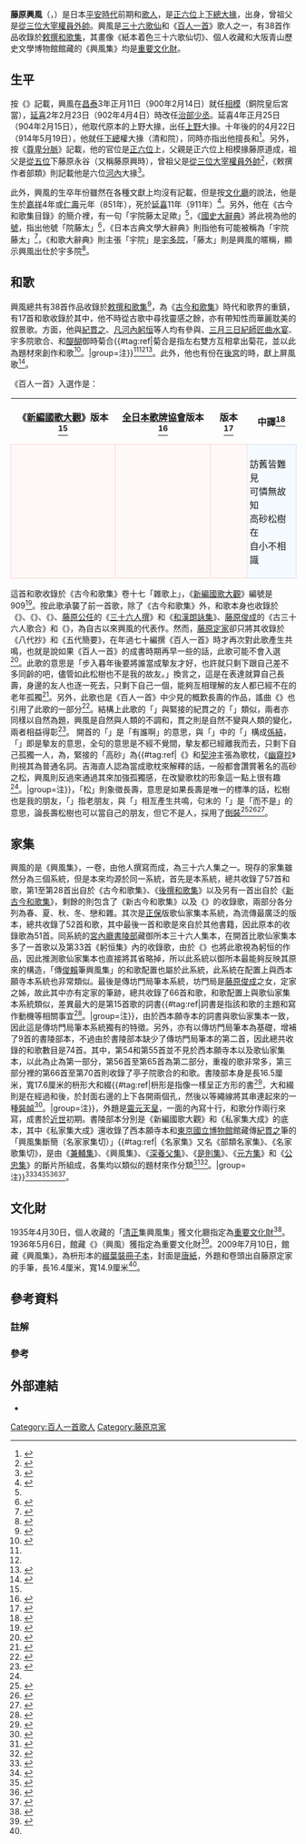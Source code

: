 {{GA}}
{{noteTA
|G1=Unit
}}
{{歌人
|名稱 = 藤原興風
|圖片名稱 = Sanjūrokkasen-gaku_-_20_-_Kanō_Naonobu_-_Fujiwara_no_Okikaze.jpg
|圖片大小 = 250px
|圖片說明 = 藤原興風<br>{{Link-ja|狩野尚信}}作品《[[三十六歌仙|三十六歌仙]][[匾額|額]]》
|稱號 = [[三十六歌仙|三十六歌仙]]<br>《[[百人一首|百人一首]]》歌人<br>《[[新時代不同歌合|新時代不同歌合]]》歌人
|時代 = [[平安時代|平安時代]]
|出生日期 = [[嘉祥_(日本)|嘉祥]]4年或[[仁壽_(日本)|仁壽]]元年（851年）
|逝世日期 = [[延喜|延喜]]11年（911年）
|假名 = ふじわら の おきかぜ
|羅馬拼音 = Fujiwara no Okikaze
|本姓 = [[藤原氏|藤原氏]]
|家系 = {{Link-ja|藤原京家}}
|別名 =
|位階 = [[正六位|正六位]]上
|官位 = [[下總國|下總]]{{Link-ja|權官|権官|權}}{{Link-ja|掾 (日本)|掾|大掾}}
|歌風 =
|敕撰歌 = 38首
|初次收錄 = 《[[古今和歌集|古今和歌集]]》
|歌合 = {{Link-ja|寬平御時後宮歌合|寛平御時后宮歌合}}<br>{{Link-ja|亭子院歌合}}
|編著 = 
|家集 = 《興風集》
|父親 = 藤原道成
|母親 =
|妻 =
|兄弟 =
|姐妹 =
|子 = 
|女 =
|親戚 = {{Link-ja|藤原濱成|藤原浜成}}（曾祖父）
}}

'''藤原興風'''（{{jpn|j=藤原興風|hg=ふじわら の おきかぜ|rm=Fujiwara no Okikaze|f=y}}，{{bd|851年||911年||catIdx=Fujiwara no Okikaze}}）是日本[[平安時代|平安時代]]前期{{Link-ja|官人}}和[[歌人|歌人]]，{{Link-ja|官位}}是[[正六位|正六位]]上[[下總國|下總]][[國司|大掾]]，{{Link-ja|藤原京家}}出身，曾祖父是[[從三位|從三位]][[大宰權帥|大宰權員外帥]]{{Link-ja|藤原濱成|藤原浜成}}。興風是[[三十六歌仙|三十六歌仙]]和《[[百人一首|百人一首]]》歌人之一，有38首作品收錄於[[敕撰和歌集|敕撰和歌集]]，其畫像《紙本着色三十六歌仙切》、個人收藏和大阪青山歷史文學博物館館藏的《興風集》均是[[重要文化財|重要文化財]]。

== 生平 ==
按《{{Link-ja|群書類從|群書類従|古今和歌集目錄}}》記載，興風在[[昌泰_(日本)|昌泰]]3年正月11日（900年2月14日）就任[[相模國|相模]]{{Link-ja|掾 (日本)|掾|掾}}（銅院皇后宮當{{Link-ja|年給}}），[[延喜|延喜]]2年2月23日（902年4月4日）時改任[[治部省|治部少丞]]。延喜4年正月25日（904年2月15日），他取代原本的上野大掾{{Link-ja|高階師尚}}，出任[[上野國|上野]]{{Link-ja|權官|権官|權}}大掾。十年後的的4月22日（914年5月19日），他就任[[下總國|下總]]權大掾（清和院{{Link-ja|御給}}），同時亦指出他擅長{{Link-ja|琴 (日本)|琴|彈琴}}和{{Link-ja|唐樂|唐楽|管絃}}<ref name="群書類從">{{cite book|editor=[[塙保己一|塙保己一]] |chapter-url=https://dl.ndl.go.jp/view/jpegOutput?itemId=info%3Andljp%2Fpid%2F1879769&contentNo=81&outputScale=1 |language=ja |script-title=ja:新校羣書類従 |script-chapter=ja:古今和歌集目錄 |volume=13 |work={{Link-ja|群書類從|群書類従}} |date=1929-11-25 |publisher=內外書籍 |id={{NCID|BN0546864X}} |pages=105}}</ref>。另外，按《[[尊卑分脈|尊卑分脈]]》記載，他的官位是[[正六位|正六位]]上，父親是正六位上相模掾藤原道成，祖父是[[從五位|從五位]]下{{Link-ja|皇后宮職|皇后宮職|皇后宮亮}}藤原永谷（又稱藤原興時），曾祖父是[[從三位|從三位]][[大宰權帥|大宰權員外帥]]{{Link-ja|藤原濱成|藤原浜成}}<ref>{{cite book|author={{Link-ja|洞院公定}} |editor={{Link-ja|今泉定助|今泉定助|今泉定介}} |chapter-url=https://dl.ndl.go.jp/view/jpegOutput?itemId=info%3Andljp%2Fpid%2F991585&contentNo=55&outputScale=1 |language=ja |script-title=ja:新編纂圖本朝尊卑分脈系譜雜類要集 |script-chapter=ja:藤原京家 |volume=3 |work=[[尊卑分脈|尊卑分脈]] |series=故實叢書 |year=1903 |publisher=吉川弘文館 |id={{NCID|BN12488942}} |pages=107}}</ref>，《敕撰作者部類》則記載他是六位[[河內國|河內]]大掾<ref>{{cite book|editor=[[國學院大學|國學院]] |chapter-url=https://dl.ndl.go.jp/view/jpegOutput?itemId=info%3Andljp%2Fpid%2F992685&contentNo=12&outputScale=1 |language=ja |script-title=ja:校訂増補五十音引勅撰作者部類 |script-chapter=ja:自帝王至庶人 |date=1902-05-20 |publisher=六合館 |id={{NCID|BN11561253}} |pages=14}}</ref>。

此外，興風的生卒年份雖然在各種文獻上均沒有記載，但是按[[文化廳|文化廳]]的說法，他是生於[[嘉祥_(日本)|嘉祥]]4年或[[仁壽_(日本)|仁壽]]元年（851年），死於[[延喜|延喜]]11年（911年）<ref name="文化廳">{{日本國指定文化財等數據庫|201|00011339|興風集}}</ref>。另外，他在《古今和歌集目錄》的簡介裡，有一句「宇院藤太足歟」<ref name="群書類從"/>，《[[國史大辭典_(昭和時代)|國史大辭典]]》將此視為他的[[號|號]]，指出他號「院藤太」<ref name="國史">{{cite book|author={{Link-ja|島田良二}} |language=ja |script-title=ja:国史大辞典 |script-chapter=ja:藤原興風 |work=[[國史大辭典_(昭和時代)|國史大辭典]] |volume=12 |edition=[[JapanKnowledge|JapanKnowledge]] |date=1991-06-01 |publisher=[[吉川弘文館|吉川弘文館]] |isbn=4-642-00512-9}}</ref>，《日本古典文學大辭典》則指他有可能被稱為「宇院藤太」<ref name="岩波5">{{cite book|author={{Link-ja|奧村恒哉|奥村恒哉|奧村-{恒}-哉}} |language=ja |script-title=ja:日本古典文学大辞典 |script-chapter=ja:藤原興風 |volume=5 |date=1984-10-19 |publisher=[[岩波書店|岩波書店]] |isbn=978-4-00-080065-5 |pages=271}}</ref>，《和歌大辭典》則主張「宇院」是[[宇多天皇|宇多院]]，「藤太」則是興風的暱稱，顯示興風出仕於宇多院<ref name="和歌">{{cite book|editor={{Link-ja|犬養廉}}、{{Link-ja|井上宗雄}}、{{Link-ja|大久保正}}、小野寬、{{Link-ja|田中裕}}、{{Link-ja|橋本不美男}}、{{Link-ja|藤平春男}} |author={{Link-ja|片桐洋一}} |language=ja |script-title=ja:和歌大辞典 |script-chapter=ja:興風・興風集 |date=1986-03-20 |publisher={{Link-ja|明治書院}} |isbn=4-625-40029-5 |pages=131}}</ref>。

== 和歌 ==
{{gallery2
| align        = center
| footer       = [[歌川國芳|歌川國芳]]的[[浮世繪|浮世繪]]
|File:No 34 Fujiwara no Okikaze (BM 1906,1220,0.1229).jpg|{{center|《百人一首內 藤原興風》}}
|File:Ogura nazorae hyakunin isshu (Ogura Imitation of the Hundred Poets) (BM 2008,3037.09901 17).jpg|{{center|《小倉擬百人一首》<br>藤原興風 [[樋口兼光|樋口次郎兼光]]}}
}}
興風總共有38首作品收錄於[[敕撰和歌集|敕撰和歌集]]<ref>{{Kotobank|藤原興風|link=yes}}</ref>，為《[[古今和歌集|古今和歌集]]》時代和歌界的重鎮，有17首和歌收錄於其中，他不時從古歌中尋找靈感之餘，亦有帶知性而華麗耽美的叙景歌。{{Link-ja|歌合}}方面，他與[[紀貫之|紀貫之]]、[[凡河內躬恒|凡河內躬恒]]等人均有參與{{Link-ja|寬平御時後宮歌合|寛平御時后宮歌合}}、[[流觴曲水|三月三日紀師匠曲水宴]]、宇多院歌合、{{Link-ja|亭子院歌合}}和[[醍醐天皇|醍醐]]御時菊合{{#tag:ref|菊合是指左右雙方互相拿出菊花，並以此為題材來創作和歌<ref>{{Kotobank|菊合}}</ref>。|group=注}}<ref name="岩波5"/><ref name="和歌"/><ref name="島津">{{cite book|author={{Link-ja|島津忠夫}} |language=ja |script-title=ja:百人一首 |series=[[角川文庫|角川文庫]]、{{Link-ja|角川索菲亞文庫|角川ソフィア文庫}} |volume=2618、A290-1  |orig-year=1969-12-10 |date=2018-02-25 |publisher=[[KADOKAWA|KADOKAWA]] |isbn=978-4-04-404001-7 |pages=80-81}}</ref>。此外，他也有份在{{Link-ja|貞保親王}}[[後宮|後宮]]的{{Link-ja|賀壽|賀の祝い|五十賀}}時，獻上屏風歌<ref>{{cite book|author={{Link-ja|有吉保}} |language=ja |script-title=ja:和歌文学辞典 |script-chapter=ja:興風 |date=1982-05-25 |publisher={{Link-ja|櫻楓|おうふう|櫻楓社}} |id={{NCID|BN00369505}} |pages=79}}</ref>。

《百人一首》入選作是：
{| align=center cellspacing=5
! 《[[國歌大觀|新編國歌大觀]]》版本<ref name="國歌1"/>
! [[全日本歌牌協會|全日本歌牌協會]]版本<ref>{{cite web |url=https://www.karuta.or.jp/kitei/20200425-dokushu-text.pdf |language=ja |script-title=ja:競技かるた読手テキスト（抜粋） |publisher=[[全日本歌牌協會|全日本歌牌協會]] |accessdate=2021-02-03}}</ref>
! {{Link-ja|嵯峨嵐山文華館}}版本<ref>{{cite web |url=http://www.samac.jp/search/poems_detail.php?id=34 |language=ja |script-title=ja:小倉百人一首の全首を見る |publisher={{Link-ja|嵯峨嵐山文華館}} |accessdate=2021-02-03}}</ref>
! 中譯<ref>{{cite book|author=劉德潤 |language=zh-cn |title=小仓百人一首：日本古典和歌赏析 |orig-year=2007-06 |date=2019-12 |publisher=[[外語教學與研究出版社|外語教學與研究出版社]] |isbn=978-7-5600-6675-2 |pages=106}}</ref>
|-
| style="border:1px solid #FFD1D1; background-color:#FFF8F8; padding:5px"|{{lang|ja|誰をかも<br>しる人にせむ<br>高砂の<br>松も昔の<br>友ならなくに}}
| style="border:1px solid #FFD1D1; background-color:#FFF8F8; padding:5px"|{{lang|ja|誰をかも<br>知る人にせ{{Ruby|む|ん}}<br>高砂の<br>松も昔の<br>友ならなくに}}
| style="border:1px solid #FFD1D1; background-color:#FFF8F8; padding:5px"|{{lang|ja|誰をかも<br>知る人にせむ<br>高砂の<br>松も昔の<br>友ならなくに}}
| style="border:1px solid #CEDFF2; background-color:#F5FAFF; padding:5px"|訪舊皆難見<br>可憐無故知<br>高砂松樹在<br>自小不相識
|}
這首和歌收錄於《古今和歌集》卷十七「雜歌上」，《[[國歌大觀|新編國歌大觀]]》編號是909<ref name="國歌1">{{cite book|language=ja |script-title=ja:新編国歌大観 |script-chapter=ja:勅撰集編 |work=[[國歌大觀|新編國歌大觀]] |volume=1 |date=1983-02-08 |publisher=[[角川書店|角川書店]] |isbn=4-040-20112-4 |pages=28}}</ref>。按{{Link-ja|吉海直人}}此歌承襲了前一首歌，除了《古今和歌集》外，和歌本身也收錄於《{{Link-ja|新撰和歌}}》、《{{Link-ja|古今和歌六帖}}》、《{{Link-ja|歌仙歌合|歌仙歌合|三十人撰}}》、[[藤原公任|藤原公任]]的《[[三十六歌仙|三十六人撰]]》和《[[和漢朗詠集|和漢朗詠集]]》、[[藤原俊成|藤原俊成]]的《古三十六人歌合》和《{{Link-ja|古來風體抄|古来風体抄}}》，為自古以來興風的代表作。然而，[[藤原定家|藤原定家]]卻只將其收錄於《八代抄》和《五代簡要》，在年過七十編撰《百人一首》時才再次對此歌產生共鳴，也就是說如果《百人一首》的成書時期再早一些的話，此歌可能不會入選<ref name="角川">{{cite book|author={{Link-ja|吉海直人}} |language=ja |script-title=ja:百人一首で読み解く平安時代 |series=角川選書 |volume=516 |date=2012-11-25 |publisher=[[角川學藝出版|角川學藝出版]] |isbn=978-4-04703516-4 |pages=105-106}}</ref>。此歌的意思是「步入暮年後要將誰當成摰友才好，也許就只剩下跟自己差不多同齡的{{Link-ja|相生之松|相生の松|高砂之松}}吧，儘管如此松樹也不是我的故友。」換言之，這是在表達就算自己長壽，身邊的友人也逐一死去，只剩下自己一個，能夠亙相理解的友人都已經不在的老年孤獨<ref name="幻冬">{{cite book|editor=有吉保 |language=ja |script-title=ja:知識ゼロからの百人一首入門 |orig-year=2005-11-30 |date=2008-11-30 |publisher=[[幻冬舍|幻冬舍]] |isbn=4-344-90076-6 |pages=90-91}}</ref>。另外，此歌也是《百人一首》中少見的概歎長壽的作品，謠曲《{{Link-ja|高砂 (能)|高砂 (能)|高砂}}》也引用了此歌的一部分<ref name="谷">{{cite book|editor={{Link-ja|谷知子}} |language=ja |script-title=ja:百人一首 (全) |series=[[角川文庫|角川文庫]]、{{Link-ja|角川索菲亞文庫|角川ソフィア文庫}} |volume=16560、A4-1 |orig-year=2010-01-25 |date=2014-10-25 |publisher=[[KADOKAWA|KADOKAWA]] |isbn=978-4-04-407218-6 |pages=86-87}}</ref>。結構上此歌的「{{lang|ja|松も昔の}}」與緊接的紀貫之的「{{lang|ja|花ぞ昔の}}」類似，兩者亦同樣以自然為題，興風是自然與人類的不調和，貫之則是自然不變與人類的變化，兩者相益得彰<ref>{{cite book|author={{Link-ja|吉海直人}} |language=ja |script-title=ja:百人一首の正体 |series=[[角川文庫|角川文庫]]、{{Link-ja|角川索菲亞文庫|角川ソフィア文庫}} |volume=20030、D-151-1 |date=2016-10-25  |publisher=[[KADOKAWA|KADOKAWA]] |isbn=978-4-04-400186-5 |pages=180}}</ref>。
{{gallery2
| align        = center
|File:Hyakuninisshu 034.jpg|{{center|《[[百人一首|百人一首]]》[[歌牌|歌牌]]<br>藤原興風}}
|File:小倉百人一首 34 藤原興風.jpg|{{center|《小倉百人一首》藤原興風<br>[[菱川師宣|菱川師宣]][[繪本|繪本]]}}
}}
開首的「{{lang|ja|誰をかも}}」是「有誰啊」的意思，與「{{lang|ja|しる人にせむ}}」中的「{{lang|ja|[[む|む]]}}」構成[[係結|係結]]，「{{lang|ja|しる人}}」即是摰友的意思，全句的意思是不經不覺間，摰友都已經離我而去，只剩下自己孤獨一人，為{{Link-ja|句切|句切れ|兩句切}}，緊接的「高砂」為{{Link-ja|歌枕}}{{#tag:ref|《{{Link-ja|顯註密勘|顕註密勘}}》和[[契沖|契沖]]主張為歌枕，《[[細川幽齋|幽齋抄]]》則視其為普通名詞。吉海直人認為當成歌枕來解釋的話，一般都會讚賞著名的高砂之松，興風則反過來通過其來加強孤獨感，在改變歌枕的形象這一點上很有趣<ref name="角川"/>。|group=注}}，「松」則象徵長壽，意思是如果長壽是唯一的標準的話，松樹也是我的朋友，「{{lang|ja|昔の友}}」指老朋友，與「{{lang|ja|しる人}}」相亙產生共鳴，句末的「{{lang|ja|ならなくに}}」是「而不是」的意思，論長壽松樹也可以當自己的朋友，但它不是人，採用了[[倒裝|倒裝]]<ref name="文英">{{cite book|author={{Link-ja|鈴木日出男}}、山口慎一、依田泰 |language=ja |script-title=ja:原色小倉百人一首 |date=2014-12-10 |publisher={{Link-ja|文英堂}} |isbn=978-4-57-824503-2 |pages=57}}</ref><ref name="鈴木">{{cite book|author=鈴木日出男 |language=ja |script-title=ja:百人一首 |series={{Link-ja|筑摩文庫|ちくま文庫|-{筑}-摩文庫}} |volume={{lang|ja|に-1-1}} |date=1990-12-15 |publisher=[[筑摩書房|-{筑}-摩書房]] |isbn=4-480-02510-3 |pages=78-79}}</ref><ref name="講談">{{cite book|editor=有吉保 |language=ja |script-title=ja:百人一首 |series={{Link-ja|講談社學術文庫|講談社学術文庫}} |volume=614 |orig-year=1973-11-10 |date=1986-02-05 |publisher=[[講談社|講談社]] |isbn=4-061-58614-9 |pages=148-149}}</ref>。

== 家集 ==
{{gallery2
| align        = center
| footer        = 《興風集》
|File:36poets collection OKIKAZE.JPG|{{center|西本願寺本}}
|File:興風集の本文.png|{{center|{{Link-ja|大阪青山大學|大阪青山大学|大阪青山歷史文學博物館}}藏本}}
}}
興風的{{Link-ja|家集}}是《興風集》，一卷，由他人撰寫而成，為三十六人集之一。現存的家集雖然分為三個系統，但是本來均源於同一系統，首先是{{Link-ja|西本願寺本三十六人家集}}本系統，總共收錄了57首和歌，第1至第28首出自於《古今和歌集》、《[[後撰和歌集|後撰和歌集]]》以及另有一首出自於《[[新古今和歌集|新古今和歌集]]》，剩餘的則包含了《新古今和歌集》以及《{{Link-ja|續後撰和歌集|続後撰和歌集}}》的收錄歌，兩部分各分列為春、夏、秋、冬、戀和雜。其次是[[正保|正保]]版歌仙家集本系統，為流傳最廣泛的版本，總共收錄了52首和歌，其中最後一首和歌是來自於其他書籍，因此原本的收錄歌為51首。同系統的[[宮內廳書陵部|宮內廳書陵部]]藏御所本三十六人集本，在開首比歌仙家集本多了一首歌以及第33首《躬恒集》內的收錄歌，由於《{{Link-ja|衣笠家良|衣笠家良|萬代和歌集}}》也將此歌視為躬恒的作品，因此推測歌仙家集本也直接將其省略掉，所以此系統以御所本最能夠反映其原來的構造，「傳[[源俊賴|俊賴]]筆興風集{{Link-ja|古筆|古筆|切}}」的和歌配置也屬於此系統，此系統在配置上與西本願寺本系統也非常類似。最後是傳坊門局筆本系統，坊門局是[[藤原俊成|藤原俊成]]之女，定家之姊，故此其中亦有定家的筆跡，總共收錄了66首和歌，和歌配置上與歌仙家集本系統類似，差異最大的是第15首歌的詞書{{#tag:ref|詞書是指該和歌的主題和寫作動機等相關事宜<ref>{{Kotobank|詞書}}</ref>。|group=注}}，由於西本願寺本的詞書與歌仙家集本一致，因此這是傳坊門局筆本系統獨有的特徵。另外，亦有以傳坊門局筆本為基礎，增補了9首的書陵部本，不過由於書陵部本缺少了傳坊門局筆本的第二首，因此總共收錄的和歌數目是74首。其中，第54和第55首並不見於西本願寺本以及歌仙家集本，以此為止為第一部分，第56首至第65首為第二部分，重複的歌非常多，第三部分裡的第66首至第70首則收錄了亭子院歌合的和歌。書陵部本身是長16.5厘米，寬17.6厘米的枡形大和綴{{#tag:ref|枡形是指像{{Link-ja|枡}}一樣呈正方形的書<ref>{{Kotobank|枡形本}}</ref>，大和綴則是在經過{{Link-ja|袋綴|袋とじ}}和{{Link-ja|中綴 (書)|中綴じ|中綴}}後，於封面右邊的上下各開兩個孔，然後以{{Link-ja|組紐}}等繩線將其串連起來的一種[[裝幀|裝幀]]<ref>{{Kotobank|大和綴}}</ref>。|group=注}}，外題是[[靈元天皇|靈元天皇]]，一面的{{Link-ja|鳥之子紙|鳥の子紙}}內寫十行，和歌分作兩行來寫，成書於[[近世|近世]]初期。書陵部本分別是《新編國歌大觀》和《私家集大成》的底本，其中《私家集大成》還收錄了西本願寺本和[[東京國立博物館|東京國立博物館]]館藏傳[[紀貫之|紀貫之]]筆的「興風集斷簡（名家家集切）」{{#tag:ref|《名家集》又名《部類名家集》、《名家歌集切》，是由《[[藤原兼輔|兼輔集]]》、《興風集》、《[[清原深養父#家集|深養父集]]》、《[[坂上是則#家集|是則集]]》、《[[在原元方#家集|元方集]]》和《[[源公忠|公忠集]]》的斷片所組成，各集均以類似的題材來作分類<ref name="堤">{{cite book|author=堤和博 |chapter-url=https://ir.library.osaka-u.ac.jp/repo/ouka/all/67311/shirin10_090.pdf |language=ja |script-title=ja:詞林 |script-chapter=ja:解題 : 坂上是則と『是則集』 |volume=10 |date=1991-11-15 |publisher=[[大阪大學|大阪大學]]古代中世文學研究會 |id={{NAID|120006377913}} |pages=102}}</ref><ref>{{cite book|author=中川真二 |chapter-url=https://otani.repo.nii.ac.jp/?action=repository_uri&item_id=1055&file_id=22&file_no=1 |language=ja |script-title=ja:大谷学報 |script-chapter=ja:『堤中納言集』伝本考--秩父宮家蔵本と新出浄泉寺蔵本の書写年代をめぐって |volume=80-3 |date=2001-07 |publisher=[[大谷大學|大谷學會]] |id={{NAID|120005757423}} |pages=17}}</ref>。|group=注}}<ref name="岩波1">{{cite book|author=奧村-{恒}-哉 |language=ja |script-title=ja:日本古典文学大辞典 |script-chapter=ja:興風集 |volume=1 |date=1983-10-20 |publisher=岩波書店 |isbn=978-400-080062-4 |pages=469}}</ref><ref name="國歌3">{{cite book|author=藏中Sumi |language=ja |script-title=ja:新編国歌大観 |script-chapter=ja:私家集編Ⅰ |work=新編國歌大觀 |volume=3 |date=1985-05-16 |publisher=角川書店 |isbn=4-040-20132-9 |pages=852}}</ref><ref name="私家集">{{cite book|author=片桐洋一 |language=ja |script-title=ja:私家集大成 |script-chapter=ja:中古Ⅰ |volume=1 |orig-year=1973-11-25 |date=1985-01-30 |publisher=明治書院 |id={{NCID|BN01771828}} |pages=781-782}}</ref><ref>{{cite book|author={{Link-ja|伊井春樹}} |chapter-url=https://ir.library.osaka-u.ac.jp/repo/ouka/all/67238/shirin01_048.pdf |language=ja |script-title=ja:詞林 |script-chapter=ja:定家筆の私家集切 : 遍昭集・興風集・貫之集・恵慶集・高光集・長能集について |volume=1 |date=1987-03-25 |publisher=[[東海大學_(日本)|東海大學]]{{Link-ja|文學部|文学部}} |id={{NAID|120006377869}}}}</ref><ref>{{cite web |url=https://colbase.nich.go.jp/collection_items/tnm/B-2986?locale=ja |language=ja |script-title=ja:興風集断簡（名家家集切） |publisher={{Link-ja|國立文化財機構|国立文化財機構}} |accessdate=2020-11-17}}</ref>。

== 文化財 ==
{{gallery2
| align        = center
|File:紙本着色三十六歌仙切 興風.jpg|{{center|《紙本著色三十六歌仙切》<br>（興風）}}
|File:興風集の表紙.png|{{center|大阪青山歷史文學博物館藏<br>《興風集》}}
}}
1935年4月30日，個人收藏的「[[藤原清正|清正]]集興風集」獲文化廳指定為[[重要文化財|重要文化財]]<ref>{{日本國指定文化財等數據庫|201|10452|清正集興風集|link=yes}}</ref>。1936年5月6日，{{Link-ja|日本邁那得斯化妝品|日本メナード化粧品|邁那得斯美術館}}館藏《{{Link-ja|佐竹本三十六歌仙繪巻|佐竹本三十六歌仙絵巻|紙本著色三十六歌仙切}}》（興風）獲指定為重要文化財<ref>{{日本國指定文化財等數據庫|201|1913|紙本著色三十六歌仙切〈（興風）／佐竹家伝来〉}}</ref>。2009年7月10日，{{Link-ja|大阪青山大學|大阪青山大学|大阪青山歷史文學博物館}}館藏《興風集》，為枡形本的[[和裝本|綴葉裝冊子本]]，封面是[[唐紙_(日本)|唐紙]]，外題和卷頭出自藤原定家的手筆，長16.4厘米，寬14.9厘米<ref name="文化廳"/>。

== 參考資料 ==
=== 註解 ===
{{Reflist|group="注"}}
=== 參考 ===
{{reflist|30em}}

== 外部連結 ==
{{Commons category|Fujiwara no Okikaze}}
*{{國際日本文化研究中心和歌數據庫|081|興風集|link=yes}}

{{三十六歌仙}}
{{百人一首}}
{{新時代不同歌合}}

{{DEFAULTSORT:Fujiwara no Okikaze}}
[[Category:百人一首歌人|Category:百人一首歌人]]
[[Category:藤原京家|Category:藤原京家]]
